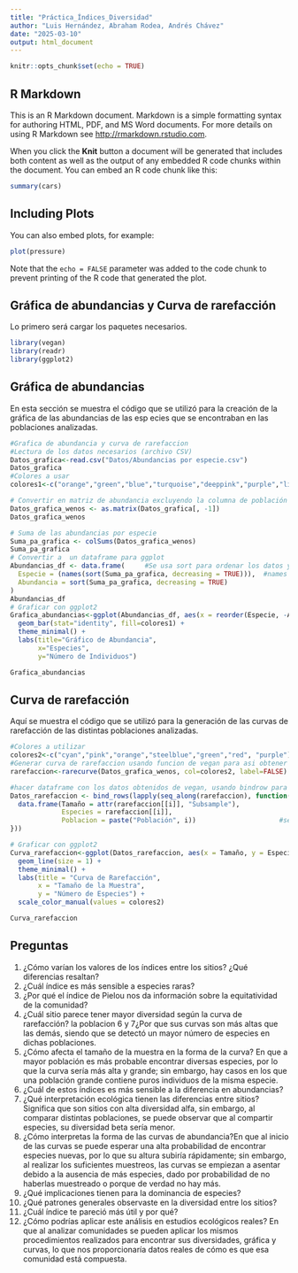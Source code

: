 ---
title: "Práctica_Índices_Diversidad"
author: "Luis Hernández, Abraham Rodea, Andrés Chávez"
date: "2025-03-10"
output: html_document
---

```{r setup, include=FALSE}
knitr::opts_chunk$set(echo = TRUE)
```

## R Markdown

This is an R Markdown document. Markdown is a simple formatting syntax for authoring HTML, PDF, and MS Word documents. For more details on using R Markdown see <http://rmarkdown.rstudio.com>.

When you click the **Knit** button a document will be generated that includes both content as well as the output of any embedded R code chunks within the document. You can embed an R code chunk like this:

```{r cars}
summary(cars)
```

## Including Plots

You can also embed plots, for example:

```{r pressure, echo=FALSE}
plot(pressure)
```

Note that the `echo = FALSE` parameter was added to the code chunk to prevent printing of the R code that generated the plot.

## Gráfica de abundancias y Curva de rarefacción

Lo primero será cargar los paquetes necesarios.

```{r}
library(vegan)
library(readr)
library(ggplot2)
```

## Gráfica de abundancias

En esta sección se muestra el código que se utilizó para la creación de la gráfica de las abundancias de las esp ecies que se encontraban en las poblaciones analizadas.

```{r}
#Grafica de abundancia y curva de rarefaccion
#Lectura de los datos necesarios (archivo CSV)
Datos_grafica<-read.csv("Datos/Abundancias por especie.csv")
Datos_grafica
#Colores a usar
colores1<-c("orange","green","blue","turquoise","deeppink","purple","lightblue","red","lightgreen","salmon","lightpink","yellow")

# Convertir en matriz de abundancia excluyendo la columna de población
Datos_grafica_wenos <- as.matrix(Datos_grafica[, -1])
Datos_grafica_wenos

# Suma de las abundancias por especie
Suma_pa_grafica <- colSums(Datos_grafica_wenos) 
Suma_pa_grafica
# Convertir a  un dataframe para ggplot
Abundancias_df <- data.frame(     #Se usa sort para ordenar los datos y decreasing para que sea de mayor a menor
  Especie = (names(sort(Suma_pa_grafica, decreasing = TRUE))),  #names ayuda a extraer los datos en el orden que estan
  Abundancia = sort(Suma_pa_grafica, decreasing = TRUE)
)
Abundancias_df
# Graficar con ggplot2
Grafica_abundancias<-ggplot(Abundancias_df, aes(x = reorder(Especie, -Abundancia), y = Abundancia,)) +   #se usa reorder para reordenar los valores y vayan de mayor a menor
  geom_bar(stat="identity", fill=colores1) +
  theme_minimal() +
  labs(title="Gráfico de Abundancia",
       x="Especies",
       y="Número de Individuos") 

Grafica_abundancias

```

## Curva de rarefacción

Aquí se muestra el código que se utilizó para la generación de las curvas de rarefacción de las distintas poblaciones analizadas.

```{r}
#Colores a utilizar
colores2<-c("cyan","pink","orange","steelblue","green","red", "purple")
#Generar curva de rarefaccion usando funcion de vegan para asi obtener los datos necesarios
rarefaccion<-rarecurve(Datos_grafica_wenos, col=colores2, label=FALSE)

#hacer dataframe con los datos obtenidos de vegan, usando bindrow para juntar los datos y que ggplot pueda usarlos
Datos_rarefaccion <- bind_rows(lapply(seq_along(rarefaccion), function(i) { #la secuencia genera tantos valores de rarefaccion como datos haya
  data.frame(Tamaño = attr(rarefaccion[[i]], "Subsample"),                #mientras que la funcion se encargara de asignarle un numero a cada dato generado
             Especies = rarefaccion[[i]],                                   #attr se encarga de extraer y asignar los valores(subsample) a cada dato de rarefaccion desde la funcion rarecurve
             Poblacion = paste("Población", i))                     #se le asigna una etiqueta a cada poblacion, dependiendo del numero de datos
}))

# Graficar con ggplot2
Curva_rarefaccion<-ggplot(Datos_rarefaccion, aes(x = Tamaño, y = Especies, color = Poblacion)) +
  geom_line(size = 1) +
  theme_minimal() +
  labs(title = "Curva de Rarefacción",
       x = "Tamaño de la Muestra",
       y = "Número de Especies") +
  scale_color_manual(values = colores2) 

Curva_rarefaccion
```

## Preguntas

1.  ¿Cómo varían los valores de los índices entre los sitios? ¿Qué diferencias resaltan?
2.  ¿Cuál índice es más sensible a especies raras?
3.  ¿Por qué el índice de Pielou nos da información sobre la equitatividad de la comunidad?
4.  ¿Cuál sitio parece tener mayor diversidad según la curva de rarefacción? la poblacion 6 y 7¿Por que sus curvas son más altas que las demás, siendo que se detectó un mayor número de especies en dichas poblaciones.
5.  ¿Cómo afecta el tamaño de la muestra en la forma de la curva? En que a mayor población es más probable encontrar diversas especies, por lo que la curva sería más alta y grande; sin embargo, hay casos en los que una población grande contiene puros individuos de la misma especie.
6.  ¿Cuál de estos índices es más sensible a la diferencia en abundancias?
7.  ¿Qué interpretación ecológica tienen las diferencias entre sitios? Significa que son sitios con alta diversidad alfa, sin embargo, al comparar distintas poblaciones, se puede observar que al compartir especies, su diversidad beta sería menor.
8.  ¿Cómo interpretas la forma de las curvas de abundancia?En que al inicio de las curvas se puede esperar una alta probabilidad de encontrar especies nuevas, por lo que su altura subiría rápidamente; sin embargo, al realizar los suficientes muestreos, las curvas se empiezan a asentar debido a la ausencia de más especies, dado por probabilidad de no haberlas muestreado o porque de verdad no hay más.
9.  ¿Qué implicaciones tienen para la dominancia de especies?
10. ¿Qué patrones generales observaste en la diversidad entre los sitios?
11. ¿Cuál índice te pareció más útil y por qué?
12. ¿Cómo podrías aplicar este análisis en estudios ecológicos reales? En que al analizar comunidades se pueden aplicar los mismos procedimientos realizados para encontrar sus diversidades, gráfica y curvas, lo que nos proporcionaría datos reales de cómo es que esa comunidad está compuesta.
